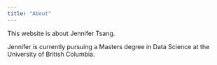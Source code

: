 ```yaml
---
title: "About"
---
```


This website is about Jennifer Tsang. 

Jennifer is currently pursuing a Masters degree in Data Science at the University of British Columbia.